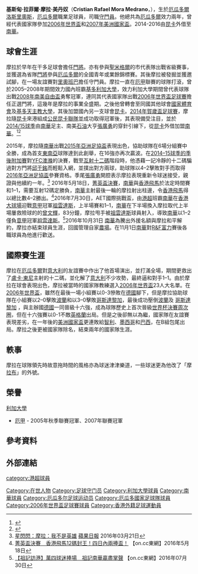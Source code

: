 {{noteTA
|G1=Football
}}

{{Infobox football biography
| name         = 基斯甸·摩拉<br> Cristian Mora
| fullname     = Cristian Rafael Mora Medrano
| nickname     = 摩拉布
| image        = Cristian Mora.JPG
| image_size   = 200px
| birth_date   ={{birth date and age|1979|8|26}}
| birth_place  = [[厄瓜多爾|厄瓜多爾]]，[[洛斯里奧斯省|洛斯里奧斯]]，{{link-en|賓塞斯|Vinces}}
| height       ={{height|m=1.86}}
| position     = [[守門員|守門員]]
| currentclub  = 已退役
| clubnumber   =
| youthyears1  = 1998–1999      |youthclubs1 = {{link-en|奧美度|Centro Deportivo Olmedo}}
| youthyears2  = 2000            |youthclubs2 = {{link-en|沙古斯利|Club Deportivo Saquisilí}}
| youthyears3  = 2001            |youthclubs3 = {{link-en|艾斯玻利|Club Deportivo ESPOLI}}
| years1       = 1998–1999      |clubs1 = {{link-en|奧美度|Centro Deportivo Olmedo}}                |caps1 = 0  |goals1 = 0
| years2       = 1999–2002      |clubs2 = {{link-en|艾斯玻利|Club Deportivo ESPOLI}}                |caps2 = 1  |goals2 = 0
| years3       = 2000            |clubs3 = → {{link-en|沙古斯利|Club Deportivo Saquisilí}}  (外借)  |caps3 = 19 |goals3 = 0
| years4       = 2002            |clubs4 = → {{link-en|沙古斯利|Club Deportivo Saquisilí}}  (外借)  |caps4 = 25 |goals4 = 0
| years5       = 2003–2005      |clubs5 = {{link-en|馬卡拉|Club Social y Deportivo Macará}}         |caps5 = 62 |goals5 = 0
| years6       = 2005–2008      |clubs6 = [[基多利加大學體育會|利加大學]]                       |caps6 = 95 |goals6 = 0
| years7       = 2008–2009      |clubs7 = [[國家體育會|國家體育會]]                                        |caps7 = 59 |goals7 = 0
| years8       = 2010–2011      |clubs8 = [[基多天主教大學|基多天主教大學]]                                    |caps8 = 35 |goals8 = 0
| years9       = 2011–2013      |clubs9 = {{link-en|馬卡拉|Club Social y Deportivo Macará}}         |caps9 = 82 |goals9 = 0
| years10      = 2014–2016          |clubs10 = [[昆卡競技俱樂部|昆卡]]                              |caps10 = 13|goals10= 0
| years11      = 2014–2016      |clubs11 = → [[南華足球隊|南華]] (外借)                        |caps11 = 24|goals11= 0
| nationalyears  = 2005–2007
| nationalteam1  = [[厄瓜多爾國家足球隊|厄瓜多爾]]
| nationalcaps1  = 20
| nationalgoals1 = 0
| pcupdate = 2016年5月16日
| ntupdate = 
}}
{{Spanish name|Mora|Medrano}}
'''基斯甸·拉菲爾·摩拉·美丹奴'''（'''Cristian Rafael Mora Medrano'''，{{bd|1979年|8月26日}}），生於[[厄瓜多爾|厄瓜多爾]][[洛斯里奧斯省|洛斯里奧斯]]{{link-en|賓塞斯|Vinces}}，[[厄瓜多爾|厄瓜多爾]]職業足球員，司職[[守門員|守門員]]。他總共為[[厄瓜多爾國家足球隊|厄瓜多爾]]效力兩年，曾經代表國家隊參加[[2006年世界盃|2006年世界盃]]和[[2007年美洲國家盃|2007年美洲國家盃]]。2014-2016由[[昆卡競技俱樂部|昆卡]]外借至[[南華足球隊|南華]]。

==球會生涯==
摩拉於早年在干多足球會擔任[[門將|門將]]。亦有參與[[聖米格爾縣_(厄瓜多爾)|聖米格爾]]的市代表隊出戰省級賽事，並獲選為省隊[[門將|門將]]參與[[厄瓜多爾|厄瓜多爾]]的全國青年或業餘錦標賽。其後摩拉被{{link-en|奧美度體育會|Centro Deportivo Olmedo}}發掘並獲邀試腳，在一場友誼賽對[[里奧班巴|里奧班巴]]擔任守門員。摩拉一直在[[厄甲|厄甲]]聯賽的球隊打滾，曾於2005–2008年期間效力國內班霸[[基多利加大學體育會|基多利加大學]]，效力利加大學期間曾代表球隊出戰[[2008年南美自由盃|2008年南美自由盃]]勇奪冠軍，連同其代表國家隊出戰[[2006年世界盃足球賽|2006年世界盃足球賽]]擔任正選門將，這幾年是摩拉的事業全盛期。之後他曾轉會至同國其他球會[[國家體育會|國家體育會]]及[[基多天主教大學|基多天主教大學]]，其後加盟國內另一支球會[[昆卡競技俱樂部|昆卡]]。[[2014年賀歲盃足球賽|2014年賀歲盃足球賽]]，摩拉隨[[昆卡競技俱樂部|昆卡]]來港組成[[2014年賀歲盃足球賽|公民昆卡聯隊]]並成功取得冠軍後，其表現備受注目，並於[[2014–15年香港超級聯賽季後附加賽|2014/15球季]]由[[南華足球隊|南華]]足主、南美[[石油|石油]]大亨[[張廣勇|張廣勇]]的穿針引線下，從[[昆卡競技俱樂部|昆卡]]外借加盟[[南華足球隊|南華]]。<ref>{{cite web|url=http://www.ecuagol.com/ecuagol/index.php?n=54582|title=ECUAGOL|work=Ecuagol|accessdate=2015-06-01|archive-date=2015-09-24|archive-url=https://web.archive.org/web/20150924050433/http://www.ecuagol.com/ecuagol/index.php?n=54582|dead-url=no}}</ref><ref>{{cite web|url=http://www.futbolecuador.com/stories/publica/46083|title=futbolecuador.com - Conde rumbo a Hong Kong|author=Misiva Corp|work=futbolecuador.com|accessdate=2015-06-01|archive-date=2014-08-11|archive-url=https://web.archive.org/web/20140811082452/http://www.futbolecuador.com/stories/publica/46083|dead-url=no}}</ref>

2015年，摩拉隨[[南華足球隊|南華]]出戰[[2015年亞洲足協盃|2015年亞洲足協盃]]表現出色，協助球隊在6場分組賽中全勝，成為首支[[東南亞|東南亞]]球隊達到此創舉，在16強亦再次贏波。在[[2014–15年香港超級聯賽季後附加賽|2014–15球季的季後附加賽]]對[[YFC澳滌|YFC澳滌]]的決賽，戰至[[互射十二碼|互射十二碼]]階段時，他憑藉一記冷靜的十二碼騙過對方門將[[邱于銘|邱于銘]]而輕鬆入網，並撲出對方兩球，助球隊以4–2擊敗對手而取得[[2016年亞洲足協盃|2016年亞洲足協盃]]參賽資格。季尾[[張廣勇|張廣勇]]開腔表示摩拉表現重新令球迷接受，親證與他續約一年。<ref>[http://hk.apple.nextmedia.com/sports/art/20160321/19538073 星閃閃：摩拉：我不是英雄] {{Wayback|url=http://hk.apple.nextmedia.com/sports/art/20160321/19538073 |date=20160805194349 }} [[蘋果日報|蘋果日報]] 2016年03月21日</ref> 2016年5月18日，[[2015–16年香港菁英盃|菁英盃決賽]]，[[南華足球隊|南華]]與[[香港飛馬足球會|香港飛馬]]於法定時間賽和1–1，需要互射12碼定勝負，[[南華足球隊|南華]]主射最後一輪的摩拉射出柱邊，令[[香港飛馬足球會|香港飛馬]]得以總比數4–2勝出。<ref>[http://hk.on.cc/hk/bkn/cnt/sport/20160518/bkn-20160518224053469-0518_00882_001.html 菁英盃決賽　香港飛馬12碼封王！四日內兩捧盃！] {{Wayback|url=http://hk.on.cc/hk/bkn/cnt/sport/20160518/bkn-20160518224053469-0518_00882_001.html |date=20160701202430 }} 【on.cc東網】2016年5月18日</ref>2016年7月30日，AET國際挑戰盃，由[[港超|港超]]班霸[[南華足球隊|南華]]在[[香港大球場|香港大球場]]迎戰[[意甲|意甲]]冠軍[[祖雲達斯足球會|祖雲達斯]]，上半場賽和1–1，[[南華足球隊|南華]]在下半場換入摩拉取代上半場屢救險球的的[[曾文輝|曾文輝]]，83分鐘，摩拉甩手被[[祖雲達斯足球會|祖雲達斯]]球員射入，導致[[南華足球隊|南華]]以1–2僅負[[意甲|意甲]]冠軍[[祖雲達斯足球會|祖雲達斯]]。<ref>[http://hk.on.cc/hk/bkn/cnt/sport/20160730/bkn-20160730180818094-0730_00882_001.html 【祖記訪港】萬四球迷捧場　祖記南華贏盡掌聲] {{Wayback|url=http://hk.on.cc/hk/bkn/cnt/sport/20160730/bkn-20160730180818094-0730_00882_001.html |date=20160804061407 }} 【on.cc東網】2016年07月30日</ref>2016年10月31日 [[南華足球隊|南華]]為騰出外援名額與摩拉和平解約，摩拉亦結束球員生涯，回國管理自家[[農場|農場]]。在11月1日[[南華足球隊|南華]]對[[R&F富力|R&F富力]]賽後各職球員為他進行歡送。

==國際賽生涯==
摩拉在[[厄瓜多爾國家足球隊|厄瓜多爾]]對[[意大利國家足球隊|意大利]]的友誼賽中作出了他首場演出，並打滿全場，期間更救出了[[盧卡·東尼|盧卡·東尼]]主射的十二碼，並化解了[[意大利國家足球隊|意大利]]不少攻勢，最終逼和對手1–1。由於摩拉在球會表現出色，摩拉被當時的國家隊教練{{link-en|路爾斯·費蘭度·蘇亞雷斯|Luis Fernando Suárez}}選入[[2006年世界盃足球賽|2006年世界盃]]23人大名單。在[[2006年世界盃足球賽|2006年世界盃]]，雖然在最後一場小組賽以0-3慘敗在[[德國國家足球隊|德國]]腳下，但是摩拉協助球隊在小組賽以2–0擊敗[[波蘭國家足球隊|波蘭]]和以3–0擊敗[[哥斯達黎加國家足球隊|哥斯達黎加]]，最後成功壓倒[[波蘭國家足球隊|波蘭]]及 [[哥斯達黎加國家足球隊|哥斯達黎加]] ，與主辦國[[德國國家足球隊|德國]]一同晉級十六強，成為球隊歷史上首次晉級[[2006年世界盃足球賽|世界杯決賽周次圈]]，但在十六強賽以0-1不敵[[英格蘭國家足球隊|英格蘭]]出局。但是之後卻無以為繼，國家隊在友誼賽表現差劣，在一年後的[[2007年美洲國家盃|美洲國家盃]]更連敗給[[智利國家足球隊|智利]]、[[墨西哥國家足球隊|墨西哥]]和[[巴西國家足球隊|巴西]]，在B組包尾出局。摩拉之後更被國家隊除名，結束兩年的國家隊生涯。

==軼事==
摩拉在球隊領先時故意拖時間的風格亦為球迷津津樂道，一些球迷更為他改了「摩[[拉布|拉布]]」的外號。

==榮譽==
;[[基多利加大學體育會|利加大學]]
*[[厄甲|厄甲]] - 2005年秋季聯賽冠軍、2007年聯賽冠軍

==參考資料==
{{reflist}}

==外部連結==
{{2006年世界盃足球賽厄瓜多爾參賽名單}}
{{DEFAULTSORT:Mora, Cristian}}
[[Category:在世人物|Category:在世人物]]
[[Category:足球守门员|Category:足球守门员]]
[[Category:利加大學球員|Category:利加大學球員]]
[[Category:南華球員|Category:南華球員]]
[[Category:厄瓜多尔足球运动员|Category:厄瓜多尔足球运动员]]
[[Category:厄瓜多國家足球隊球員|Category:厄瓜多國家足球隊球員]]
[[Category:2006年世界盃足球賽球員|Category:2006年世界盃足球賽球員]]
[[Category:香港外籍足球運動員|Category:香港外籍足球運動員]]
[[category:港超球員|category:港超球員]]